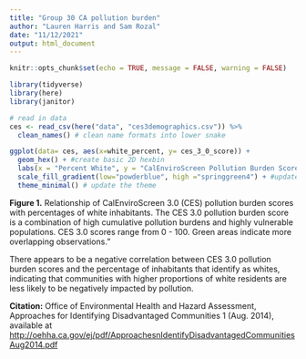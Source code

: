 ```yaml
---
title: "Group 30 CA pollution burden"
author: "Lauren Harris and Sam Rozal"
date: "11/12/2021"
output: html_document
---
```


```r
knitr::opts_chunk$set(echo = TRUE, message = FALSE, warning = FALSE)

library(tidyverse)
library(here)
library(janitor)
```

```r
# read in data 
ces <- read_csv(here("data", "ces3demographics.csv")) %>% 
  clean_names() # clean name formats into lower snake
```

```r
ggplot(data= ces, aes(x=white_percent, y= ces_3_0_score)) + 
  geom_hex() + #create basic 2D hexbin
  labs(x = "Percent White", y = "CalEnviroScreen Pollution Burden Score", fill = "Observations") + # add text labels
  scale_fill_gradient(low="powderblue", high ="springgreen4") + #update fill color gradient 
  theme_minimal() # update the theme
```

**Figure 1.** Relationship of CalEnviroScreen 3.0 (CES) pollution burden scores with percentages of white inhabitants. The CES 3.0 pollution burden score is a combination of high cumulative pollution burdens and highly vulnerable populations. CES 3.0 scores range from 0 - 100. Green areas indicate more overlapping observations."

There appears to be a negative correlation between CES 3.0 pollution burden scores and the percentage of inhabitants that identify as whites, indicating that communities with higher proportions of white residents are less likely to be negatively impacted by pollution. 

**Citation:** Office of Environmental Health and Hazard Assessment, Approaches for Identifying Disadvantaged Communities 1 (Aug. 2014), available at
[http://oehha.ca.gov/ej/pdf/ApproachesnIdentifyDisadvantagedCommunitiesAug2014.pdf](http://oehha.ca.gov/ej/pdf/ApproachesnIdentifyDisadvantagedCommunitiesAug2014.pdf)

